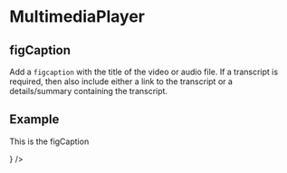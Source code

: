 


<Meta
  title="Components/MultimediaPlayer/figCaption"
  component={MultimediaPlayer}
/>

# MultimediaPlayer

## figCaption

Add a `figcaption` with the title of the video or audio file. If a transcript is required, then also include either a link to
the transcript or a details/summary containing the transcript.

## Example

<Canvas>
  <MultimediaPlayer
    sources={[
      {
        type: 'mp4',
        source: puppies,
      },
    ]}
    figCaption={<p>This is the figCaption</p>}
  />
</Canvas>
